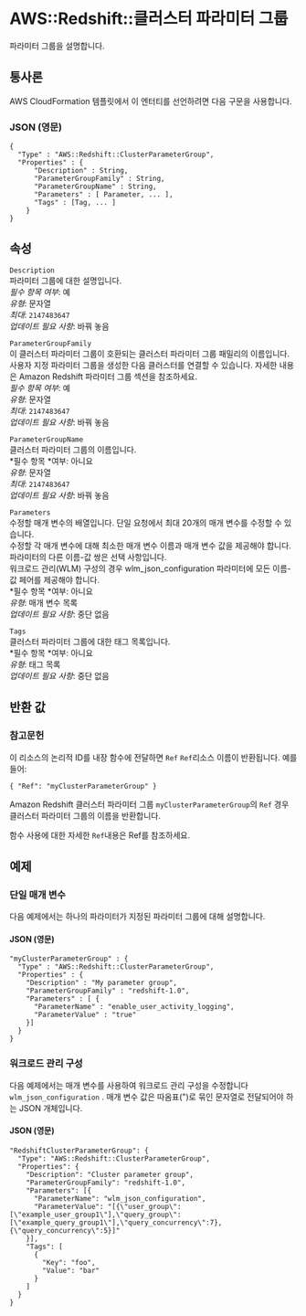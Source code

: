 # AWS::Redshift::클러스터 파라미터 그룹

파라미터 그룹을 설명합니다.

## 통사론

AWS CloudFormation 템플릿에서 이 엔터티를 선언하려면 다음 구문을 사용합니다.

### JSON (영문)

```
{
  "Type" : "AWS::Redshift::ClusterParameterGroup",
  "Properties" : {
      "Description" : String,
      "ParameterGroupFamily" : String,
      "ParameterGroupName" : String,
      "Parameters" : [ Parameter, ... ],
      "Tags" : [Tag, ... ]
    }
}
```

## 속성

`Description`  
파라미터 그룹에 대한 설명입니다.  
_필수 항목 여부_: 예  
_유형_: 문자열  
_최대_: `2147483647`  
_업데이트 필요 사항_: 바꿔 놓음

`ParameterGroupFamily`  
이 클러스터 파라미터 그룹이 호환되는 클러스터 파라미터 그룹 패밀리의 이름입니다. 사용자 지정 파라미터 그룹을 생성한 다음 클러스터를 연결할 수 있습니다. 자세한 내용은 Amazon Redshift 파라미터 그룹 섹션을 참조하세요.  
_필수 항목 여부_: 예  
_유형_: 문자열  
_최대_: `2147483647`  
_업데이트 필요 사항_: 바꿔 놓음

`ParameterGroupName`  
클러스터 파라미터 그룹의 이름입니다.  
*필수 항목 *여부: 아니요  
_유형_: 문자열  
_최대_: `2147483647`  
_업데이트 필요 사항_: 바꿔 놓음

`Parameters`  
수정할 매개 변수의 배열입니다. 단일 요청에서 최대 20개의 매개 변수를 수정할 수 있습니다.  
수정할 각 매개 변수에 대해 최소한 매개 변수 이름과 매개 변수 값을 제공해야 합니다. 파라미터의 다른 이름-값 쌍은 선택 사항입니다.  
워크로드 관리(WLM) 구성의 경우 wlm_json_configuration 파라미터에 모든 이름-값 페어를 제공해야 합니다.  
*필수 항목 *여부: 아니요  
_유형_: 매개 변수 목록  
_업데이트 필요 사항_: 중단 없음

`Tags`  
클러스터 파라미터 그룹에 대한 태그 목록입니다.  
*필수 항목 *여부: 아니요  
_유형_: 태그 목록  
_업데이트 필요 사항_: 중단 없음

## 반환 값

### 참고문헌

이 리소스의 논리적 ID를 내장 함수에 전달하면 `Ref` `Ref`리소스 이름이 반환됩니다. 예를 들어:

`{ "Ref": "myClusterParameterGroup" }`

Amazon Redshift 클러스터 파라미터 그룹 `myClusterParameterGroup`의 `Ref` 경우 클러스터 파라미터 그룹의 이름을 반환합니다.

함수 사용에 대한 자세한 `Ref`내용은 Ref를 참조하세요.

## 예제

### 단일 매개 변수

다음 예제에서는 하나의 파라미터가 지정된 파라미터 그룹에 대해 설명합니다.

#### JSON (영문)

```
"myClusterParameterGroup" : {
  "Type" : "AWS::Redshift::ClusterParameterGroup",
  "Properties" : {
    "Description" : "My parameter group",
    "ParameterGroupFamily" : "redshift-1.0",
    "Parameters" : [ {
      "ParameterName" : "enable_user_activity_logging",
      "ParameterValue" : "true"
    }]
  }
}
```

### 워크로드 관리 구성

다음 예제에서는 매개 변수를 사용하여 워크로드 관리 구성을 수정합니다 `wlm_json_configuration` . 매개 변수 값은 따옴표(")로 묶인 문자열로 전달되어야 하는 JSON 개체입니다.

#### JSON (영문)

```
"RedshiftClusterParameterGroup": {
  "Type": "AWS::Redshift::ClusterParameterGroup",
  "Properties": {
    "Description": "Cluster parameter group",
    "ParameterGroupFamily": "redshift-1.0",
    "Parameters": [{
      "ParameterName": "wlm_json_configuration",
      "ParameterValue": "[{\"user_group\":[\"example_user_group1\"],\"query_group\":[\"example_query_group1\"],\"query_concurrency\":7},{\"query_concurrency\":5}]"
    }],
    "Tags": [
      {
        "Key": "foo",
        "Value": "bar"
      }
    ]
  }
}
```
